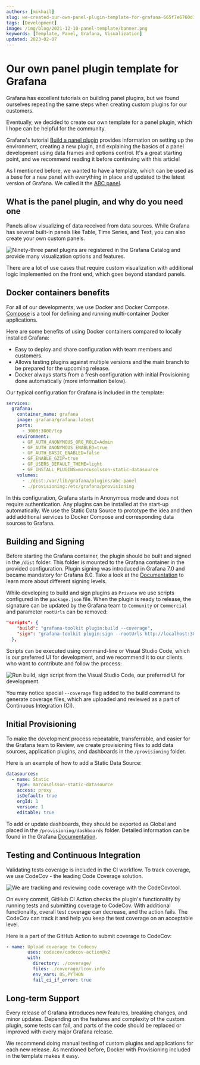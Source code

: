 ```yaml
---
authors: [mikhail]
slug: we-created-our-own-panel-plugin-template-for-grafana-665f7e6760d1/
tags: [Development]
image: /img/blog/2021-12-10-panel-template/banner.png
keywords: [Template, Panel, Grafana, Visualization]
updated: 2023-02-07
---
```



# Our own panel plugin template for Grafana

Grafana has excellent tutorials on building panel plugins, but we found ourselves repeating the same steps when creating custom plugins for our customers.

<!--truncate-->

Eventually, we decided to create our own template for a panel plugin, which I hope can be helpful for the community.

Grafana's tutorial [Build a panel plugin](https://grafana.com/tutorials/build-a-panel-plugin/) provides information on setting up the environment, creating a new plugin, and explaining the basics of a panel development using data frames and options control. It's a great starting point, and we recommend reading it before continuing with this article!

As I mentioned before, we wanted to have a template, which can be used as a base for a new panel with everything in place and updated to the latest version of Grafana. We called it the [ABC panel](https://github.com/VolkovLabs/volkovlabs-abc-panel).

## What is the panel plugin, and why do you need one

Panels allow visualizing of data received from data sources. While Grafana has several built-in panels like Table, Time Series, and Text, you can also create your own custom panels.

<Image
  title="Ninety-three panel plugins are registered in the Grafana Catalog and provide many visualization options and features."
  src="/img/blog/2021-12-10-panel-template/panels.png"
/>

There are a lot of use cases that require custom visualization with additional logic implemented on the front end, which goes beyond standard panels.

## Docker containers benefits

For all of our developments, we use Docker and Docker Compose. [Compose](https://docs.docker.com/compose/) is a tool for defining and running multi-container Docker applications.

Here are some benefits of using Docker containers compared to locally installed Grafana:

- Easy to deploy and share configuration with team members and customers.
- Allows testing plugins against multiple versions and the main branch to be prepared for the upcoming release.
- Docker always starts from a fresh configuration with initial Provisioning done automatically (more information below).

Our typical configuration for Grafana is included in the template:

```yaml
services:
  grafana:
    container_name: grafana
    image: grafana/grafana:latest
    ports:
      - 3000:3000/tcp
    environment:
      - GF_AUTH_ANONYMOUS_ORG_ROLE=Admin
      - GF_AUTH_ANONYMOUS_ENABLED=true
      - GF_AUTH_BASIC_ENABLED=false
      - GF_ENABLE_GZIP=true
      - GF_USERS_DEFAULT_THEME=light
      - GF_INSTALL_PLUGINS=marcusolsson-static-datasource
    volumes:
      - ./dist:/var/lib/grafana/plugins/abc-panel
      - ./provisioning:/etc/grafana/provisioning
```

In this configuration, Grafana starts in Anonymous mode and does not require authentication. Any plugins can be installed at the start-up automatically. We use the Static Data Source to prototype the idea and then add additional services to Docker Compose and corresponding data sources to Grafana.

## Building and Signing

Before starting the Grafana container, the plugin should be built and signed in the `/dist` folder. This folder is mounted to the Grafana container in the provided configuration. Plugin signing was introduced in Grafana 7.0 and became mandatory for Grafana 8.0. Take a look at the [Documentation](https://grafana.com/docs/grafana/latest/developers/plugins/sign-a-plugin/) to learn more about different signing levels.

While developing to build and sign plugins as `Private` we use scripts configured in the `package.json` file. When the plugin is ready to release, the signature can be updated by the Grafana team to `Community` or `Commercial` and parameter `rootUrls` can be removed:

```json
"scripts": {
    "build": "grafana-toolkit plugin:build --coverage",
    "sign": "grafana-toolkit plugin:sign --rootUrls http://localhost:3000/",
  },
```

Scripts can be executed using command-line or Visual Studio Code, which is our preferred UI for development, and we recommend it to our clients who want to contribute and follow the process:

<Image
  title="Run build, sign script from the Visual Studio Code, our preferred UI for development."
  src="/img/blog/2021-12-10-panel-template/vscode.png"
/>

You may notice special `--coverage` flag added to the build command to generate coverage files, which are uploaded and reviewed as a part of Continuous Integration (CI).

## Initial Provisioning

To make the development process repeatable, transferrable, and easier for the Grafana team to Review, we create provisioning files to add data sources, application plugins, and dashboards in the `/provisioning` folder.

Here is an example of how to add a Static Data Source:

```yaml
datasources:
  - name: Static
    type: marcusolsson-static-datasource
    access: proxy
    isDefault: true
    orgId: 1
    version: 1
    editable: true
```

To add or update dashboards, they should be exported as Global and placed in the `/provisioning/dashboards` folder. Detailed information can be found in the Grafana [Documentation](https://grafana.com/docs/grafana/latest/administration/provisioning/).

## Testing and Continuous Integration

Validating tests coverage is included in the CI workflow. To track coverage, we use CodeCov - the leading Code Coverage solution.

<Image
  title="We are tracking and reviewing code coverage with the CodeCovtool."
  src="/img/blog/2021-12-10-panel-template/codecov.png"
/>

On every commit, GitHub CI Action checks the plugin's functionality by running tests and submitting coverage to CodeCov. With additional functionality, overall test coverage can decrease, and the action fails. The CodeCov can track it and help you keep the test coverage on an acceptable level.

Here is a part of the GitHub Action to submit coverage to CodeCov:

```yaml
- name: Upload coverage to Codecov
        uses: codecov/codecov-action@v2
        with:
          directory: ./coverage/
          files: ./coverage/lcov.info
          env_vars: OS,PYTHON
          fail_ci_if_error: true
```

## Long-term Support

Every release of Grafana introduces new features, breaking changes, and minor updates. Depending on the features and complexity of the custom plugin, some tests can fail, and parts of the code should be replaced or improved with every major Grafana release.

We recommend doing manual testing of custom plugins and applications for each new release. As mentioned before, Docker with Provisioning included in the template makes it easy.
